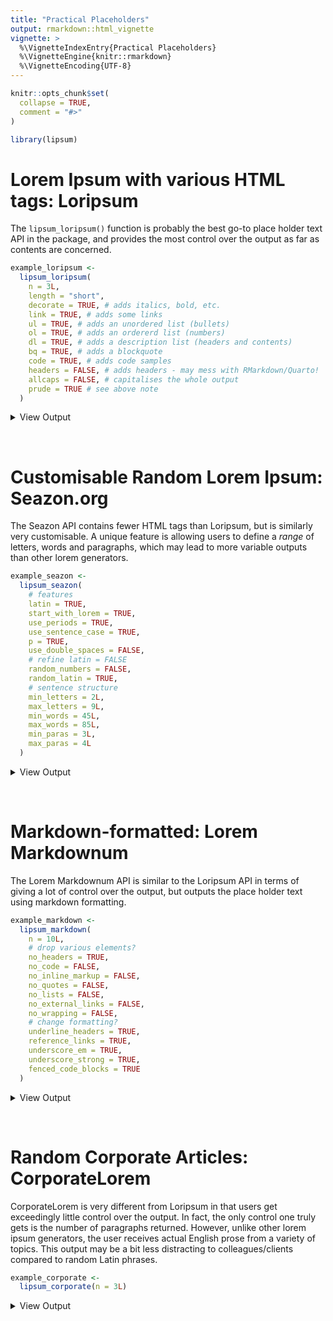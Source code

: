 ```yaml
---
title: "Practical Placeholders"
output: rmarkdown::html_vignette
vignette: >
  %\VignetteIndexEntry{Practical Placeholders}
  %\VignetteEngine{knitr::rmarkdown}
  %\VignetteEncoding{UTF-8}
---
```


```r
knitr::opts_chunk$set(
  collapse = TRUE,
  comment = "#>"
)
```

```r
library(lipsum)
```

# Lorem Ipsum with various HTML tags: Loripsum

The `lipsum_loripsum()` function is probably the best go-to place holder text API in the package, and provides the most control over the output as far as contents are concerned.

```r
example_loripsum <-
  lipsum_loripsum(
    n = 3L,
    length = "short",
    decorate = TRUE, # adds italics, bold, etc.
    link = TRUE, # adds some links
    ul = TRUE, # adds an unordered list (bullets)
    ol = TRUE, # adds an ordererd list (numbers)
    dl = TRUE, # adds a description list (headers and contents)
    bq = TRUE, # adds a blockquote
    code = TRUE, # adds code samples
    headers = FALSE, # adds headers - may mess with RMarkdown/Quarto!
    allcaps = FALSE, # capitalises the whole output
    prude = TRUE # see above note
  )
```

<details>
<summary> View Output </summary>
`r example_loripsum`
</details>
<br>

# Customisable Random Lorem Ipsum: Seazon.org

The Seazon API contains fewer HTML tags than Loripsum, but is similarly very customisable. A unique feature is allowing users to define a *range* of letters, words and paragraphs, which may lead to more variable outputs than other lorem generators.

```r
example_seazon <-
  lipsum_seazon(
    # features
    latin = TRUE,
    start_with_lorem = TRUE,
    use_periods = TRUE,
    use_sentence_case = TRUE,
    p = TRUE,
    use_double_spaces = FALSE,
    # refine latin = FALSE
    random_numbers = FALSE,
    random_latin = TRUE,
    # sentence structure
    min_letters = 2L,
    max_letters = 9L,
    min_words = 45L,
    max_words = 85L,
    min_paras = 3L,
    max_paras = 4L
  )
```

<details>
<summary> View Output </summary>
`r example_seazon`
</details>
<br>


# Markdown-formatted: Lorem Markdownum

The Lorem Markdownum API is similar to the Loripsum API in terms of giving a lot of control over the output, but outputs the place holder text using markdown formatting.

```r
example_markdown <-
  lipsum_markdown(
    n = 10L,
    # drop various elements?
    no_headers = TRUE,
    no_code = FALSE,
    no_inline_markup = FALSE,
    no_quotes = FALSE,
    no_lists = FALSE,
    no_external_links = FALSE,
    no_wrapping = FALSE,
    # change formatting?
    underline_headers = TRUE,
    reference_links = TRUE,
    underscore_em = TRUE,
    underscore_strong = TRUE,
    fenced_code_blocks = TRUE
  )
```

<details>
<summary> View Output </summary>

`r example_markdown`

</details>
<br>

# Random Corporate Articles: CorporateLorem

CorporateLorem is very different from Loripsum in that users get exceedingly little control over the output. In fact, the only control one truly gets is the number of paragraphs returned. However, unlike other lorem ipsum generators, the user receives actual English prose from a variety of topics. This output may be a bit less distracting to colleagues/clients compared to random Latin phrases.

```r
example_corporate <-
  lipsum_corporate(n = 3L)
```

<details>
<summary> View Output </summary>
`r example_corporate`
</details>
<br>



